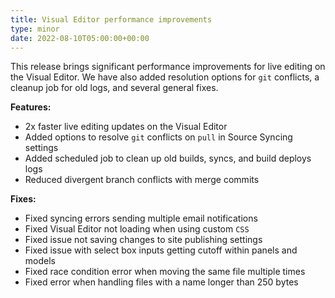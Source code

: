```yaml
---
title: Visual Editor performance improvements
type: minor
date: 2022-08-10T05:00:00+00:00
---
```

This release brings significant performance improvements for live editing on the Visual Editor. We have also added resolution options for `git` conflicts, a cleanup job for old logs, and several general fixes.

**Features:**

* 2x faster live editing updates on the Visual Editor
* Added options to resolve `git` conflicts on `pull` in Source Syncing settings
* Added scheduled job to clean up old builds, syncs, and build deploys logs
* Reduced divergent branch conflicts with merge commits

**Fixes:**

* Fixed syncing errors sending multiple email notifications
* Fixed Visual Editor not loading when using custom `CSS`
* Fixed issue not saving changes to site publishing settings
* Fixed issue with select box inputs getting cutoff within panels and models
* Fixed race condition error when moving the same file multiple times
* Fixed error when handling files with a name longer than 250 bytes